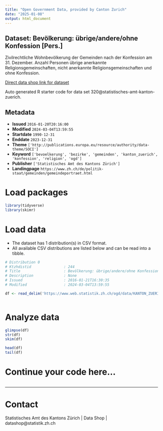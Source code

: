 ```yaml
---
title: "Open Government Data, provided by Canton Zurich"
date: "2025-01-08"
output: html_document
---
```


## Dataset: Bevölkerung: übrige/andere/ohne Konfession [Pers.]

Zivilrechtliche Wohnbevölkerung der Gemeinden nach der Konfession am 31. Dezember. Anzahl Personen übrige anerkannte Religionsgemeinschaften, nicht anerkannte Religionsgemeinschaften und ohne Konfession.

[Direct data shop link for dataset](https://www.zh.ch/de/politik-staat/statistik-daten/datenkatalog.html#/datasets/320@statistisches-amt-kanton-zuerich)

Auto generated R starter code for data set 320@statistisches-amt-kanton-zuerich.

## Metadata

- **Issued** `2016-01-20T20:16:00`
- **Modified** `2024-03-04T13:59:55`
- **Startdate** `1990-12-31`
- **Enddate** `2023-12-31`
- **Theme** `['http://publications.europa.eu/resource/authority/data-theme/SOCI']`
- **Keyword** `['bevoelkerung', 'bezirke', 'gemeinden', 'kanton_zuerich', 'konfession', 'religion', 'ogd']`
- **Publisher** `['Statistisches Amt des Kantons Zürich']`
- **Landingpage** `https://www.zh.ch/de/politik-staat/gemeinden/gemeindeportraet.html`


# Load packages

```r

library(tidyverse)
library(skimr)

```

# Load data

-   The dataset has 1 distribution(s) in CSV format.
-   All available CSV distributions are listed below and can be read into a tibble.

```r

# Distribution 0
# Ktzhdistid               : 244
# Title                    : Bevölkerung: übrige/andere/ohne Konfession [Pers.]
# Description              : None
# Issued                   : 2016-01-21T16:30:35
# Modified                 : 2024-03-04T13:59:55

df <- read_delim('https://www.web.statistik.zh.ch/ogd/data/KANTON_ZUERICH_408.csv')



```

# Analyze data

```r

glimpse(df)
str(df)
skim(df)

head(df)
tail(df)

```

# Continue your code here...

```r

```

------------------------------------------------------------------------

# Contact

Statistisches Amt des Kantons Zürich | Data Shop | datashop@statistik.zh.ch
